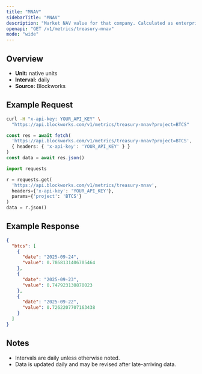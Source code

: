 ```yaml
---
title: "MNAV"
sidebarTitle: "MNAV"
description: "Market NAV value for that company. Calculated as enterprise value / NAV"
openapi: "GET /v1/metrics/treasury-mnav"
mode: "wide"
---
```


## Overview

- **Unit:** native units
- **Interval:** daily
- **Source:** Blockworks

## Example Request

<CodeGroup>

```bash cURL
curl -H "x-api-key: YOUR_API_KEY" \
  "https://api.blockworks.com/v1/metrics/treasury-mnav?project=BTCS"
```

```typescript TypeScript
const res = await fetch(
  'https://api.blockworks.com/v1/metrics/treasury-mnav?project=BTCS',
  { headers: { 'x-api-key': 'YOUR_API_KEY' } }
)
const data = await res.json()
```

```python Python
import requests

r = requests.get(
  'https://api.blockworks.com/v1/metrics/treasury-mnav',
  headers={'x-api-key': 'YOUR_API_KEY'},
  params={'project': 'BTCS'}
)
data = r.json()
```

</CodeGroup>

## Example Response

```json
{
  "btcs": [
    {
      "date": "2025-09-24",
      "value": 0.7868131406705464
    },
    {
      "date": "2025-09-23",
      "value": 0.747923130870023
    },
    {
      "date": "2025-09-22",
      "value": 0.7262207707163438
    }
  ]
}
```

## Notes
- Intervals are daily unless otherwise noted.
- Data is updated daily and may be revised after late-arriving data.